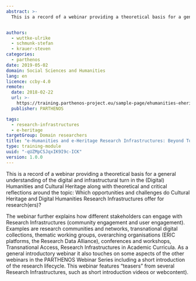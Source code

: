 ```yaml
---
abstract: >-
  This is a record of a webinar providing a theoretical basis for a general understanding of the digital and infrastructural turn in the (Digital) Humanities and Cultural Heritage along with theoretical and critical reflections around the topic: Which opportunities and challenges do Cultural Heritage and Digital Humanities Research Infrastructures offer for research(ers)?


authors:
  - wuttke-ulrike
  - schmunk-stefan
  - krauer-steven
categories:
  - parthenos
date: 2019-05-02
domain: Social Sciences and Humanities
lang: en
licence: ccby-4.0
remote:
  date: 2018-02-22
  url: >-
    https://training.parthenos-project.eu/sample-page/ehumanities-eheritage-webinar-series/webinar-beyond-tools/
  publisher: PARTHENOS

tags:
  - research-infrastructures
  - e-heritage
targetGroup: Domain researchers
title: "e-Humanities and e-Heritage Research Infrastructures: Beyond Tools"
type: training-module
uuid: "-qUZMpCSJqxIK9I9c-ICK"
version: 1.0.0
---
```


This is a record of a webinar providing a theoretical basis for a general understanding of the digital and infrastructural turn in the (Digital) Humanities and Cultural Heritage along with theoretical and critical reflections around the topic: Which opportunities and challenges do Cultural Heritage and Digital Humanities Research Infrastructures offer for research(ers)?

The webinar further explains how different stakeholders can engage with Research Infrastructures (community engagement and user engagement). Examples are research communities and networks, transnational digital collections, thematic working groups, overarching organisations (ERIC platforms, the Research Data Alliance), conferences and workshops, Transnational Access, Research Infrastructures in Academic Curricula. As a general introductory webinar it also touches on some aspects of the other webinars in the PARTHENOS Webinar Series including a short introduction of the research lifecycle. This webinar features “teasers” from several Research Infrastructures, such as short introduction videos or webcontent).

<ExternalResource title="Interested in learning more?" subtitle="Check out e-Humanities and e-Heritage Research Infrastructures: Beyond Tools on PARTHENOS" url="https://training.parthenos-project.eu/sample-page/ehumanities-eheritage-webinar-series/webinar-beyond-tools/" />
